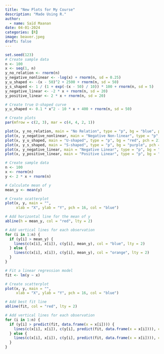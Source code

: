 ```yaml
---
title: "New Plots for My Course"
description: "Made Using R."
author:
  - name: Saïd Maanan
date: 04-01-2024
categories: [R] 
image: beaver.jpeg
draft: false 
---
```


::: column-body

```r
set.seed(123)
# Create sample data
n <- 100
x <- seq(1, n)
y_no_relation <- rnorm(n)
y_negative_nonlinear <- -log(x) + rnorm(n, sd = 0.25)
y_u_shaped <- -(x - 50)^2 + 2500 + rnorm(n, sd = 50)
y_s_shaped <- 1 / (1 + exp(-(x - 50) / 10)) * 100 + rnorm(n, sd = 5)
y_negative_linear <- -2 * x + rnorm(n, sd = 20)
y_positive_linear <- 2 * x + rnorm(n, sd = 20)

# Create true U-shaped curve
y_u_shaped <- 0.1 * x^2 - 10 * x + 400 + rnorm(n, sd = 50)

# Create plots
par(mfrow = c(2, 3), mar = c(4, 4, 2, 1))

plot(x, y_no_relation, main = "No Relation", type = "p", bg = "blue", pch = 21, col = "black", ylab = "y")
plot(x, y_negative_nonlinear, main = "Negative Non-linear", type = "p", bg = "green", pch = 21, col = "black", ylab = "y")
plot(x, y_u_shaped, main = "U-shaped", type = "p", bg = "red", pch = 21, col = "black", ylab = "y")
plot(x, y_s_shaped, main = "S-shaped", type = "p", bg = "purple", pch = 21, col = "black", ylab = "y")
plot(x, y_negative_linear, main = "Negative Linear", type = "p", bg = "orange", pch = 21, col = "black", ylab = "y")
plot(x, y_positive_linear, main = "Positive Linear", type = "p", bg = "brown", pch = 21, col = "black", ylab = "y")
```

```r
# Create sample data
n <- 100
x <- rnorm(n)
y <- 2 * x + rnorm(n)

# Calculate mean of y
mean_y <- mean(y)

# Create scatterplot
plot(x, y, main = "",
     xlab = "X", ylab = "Y", pch = 16, col = "blue")

# Add horizontal line for the mean of y
abline(h = mean_y, col = "red", lty = 2)

# Add vertical lines for each observation
for (i in 1:n) {
  if (y[i] > mean_y) {
    lines(c(x[i], x[i]), c(y[i], mean_y), col = "blue", lty = 2)
  } else {
    lines(c(x[i], x[i]), c(y[i], mean_y), col = "orange", lty = 2)
  }
}
```

```r
# Fit a linear regression model
fit <- lm(y ~ x)

# Create scatterplot
plot(x, y, main = "",
     xlab = "X", ylab = "Y", pch = 16, col = "blue")

# Add best fit line
abline(fit, col = "red", lty = 2)

# Add vertical lines for each observation
for (i in 1:n) {
  if (y[i] > predict(fit, data.frame(x = x[i]))) {
    lines(c(x[i], x[i]), c(y[i], predict(fit, data.frame(x = x[i]))), col = "blue", lty = 2)
  } else {
    lines(c(x[i], x[i]), c(y[i], predict(fit, data.frame(x = x[i]))), col = "orange", lty = 2)
  }
}
```

:::